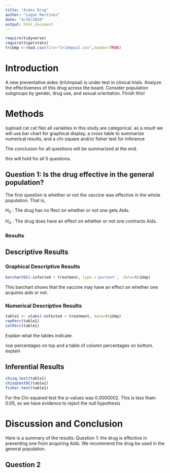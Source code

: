 ```yaml
---
title: "Aides Drug"
author: "Logan Martinez"
date: "4/16/2020"
output: html_document
---
```


```r
require(tidyverse)
require(tigerstats)
triUmp <-read.csv(file="triUmpsal.csv",header=TRUE)
```

# Introduction

<!--In this section you explain what you are trying to show.  Where did the data come from?  What is the research or other question you are trying to answer?.  If you skimp in this section expect to be marked down in your grade. Paint a picture of the project a couple of paragraphs is expected!-->

A new  preventative aides (triUmpsal) is under test in clinical trials. Analyze the effectiveness of this drug across the board. Consider population subgroups by gender, drug use, and sexual orientation. Finish this!

# Methods

<!--Decide on your methods:  use "variable analysis" or other appropriate descriptors.  Make sure to choose at least one graphical method and at least one numerical method. Discuss what data manipulations may be needed for example subsetting or other binning procedures and what sort of graphical displays and inferential tools will be used!-->

(upload cat cat file)
all variables in this study are categorical. as a result we will use bar chart for graphical display, a cross table to summarize numerical results, and a chi-square and/or fisher test for inference

The conclusion for all questions will be summarized at the end.

this will hold for all 5 questions. 

## Question 1: Is the drug effective in the general population?

The first question is whether or not the vaccine was effective in the whole population. That is,

$H_0$ : The drug has no ffect on whether or not one gets Aids. 

$H_A$ : The drug does have an effect on whether or not one contracts Aids. 

### Results

<!--Divide this section into two sub-sections:  One for your descriptive  results and one for your inferential results.!-->

## Descriptive Results


### Graphical Descriptive Results

<!--Graphical results here.  Make sure to show your code.  Provide appropriate labels for axes, giving units if possible, and provide a good title for the graph, too.  Use the graphical results to describe the patterns if any that exist in the data as focused toward the research question. Bottom line is to explain the features of the graph that are relevant to conforming or departing to what is expected by your null hypothesis !-->

```r
barchartGC(~infected + treatment, type ='percent',  data=triUmp)
```

This barchart shows that the vaccine may have an effect on whether one acquires aids or not. 



### Numerical Descriptive Results

<!--Numerical results go here. Use the numerical results to describe the patterns if any that exist in the data as focused toward the research question!-->

```r
table1 <- xtabs(~infected + treatment, data=triUmp)
rowPerc(table1)
colPerc(table1)
```

Explain what the tables indicate. 

row percentages on top and a table of column percentages on bottom. explain


## Inferential Results

<!--State hypothesis clearly.  Make sure your discussion of the inferential test covers all the aspects that the test output produces, such as test statistic, p-value etc.  Make a decision about the null hypothesis, explain the assumptions on which the selected test/procedure was based, and why the chosen procedure satisfys the assumptions and is appropriate to answer the research question!-->

```r
chisq.test(table1)
chisqtestGC(table1)
fisher.test(table1)
```

For the Chi-squared test the p-values was 0.0000002. This is less tham 0.05, so we have evidence to reject the null hypothesis


# Discussion and Conclusion

<!--Discussion and conclusion here.  If you found a relationship be sure to consider whether the relationship occurs because one of the variavbles causes the other, or whether they perhasps are related for some other reason.  Watch the chapter 6 videos from the GeorgeTown videos collection.!-->

Here is a summary of the results:
Question 1: the drug is effective in preventing one from acquiring Aids. We recommend the drug be used in the general population. 


## Question 2

